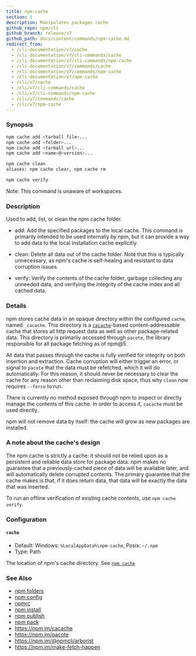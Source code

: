 ```yaml
---
title: npm-cache
section: 1
description: Manipulates packages cache
github_repo: npm/cli
github_branch: release/v7
github_path: docs/content/commands/npm-cache.md
redirect_from:
  - /cli-documentation/v7/cache
  - /cli-documentation/v7/cli-commands/cache
  - /cli-documentation/v7/cli-commands/npm-cache
  - /cli-documentation/v7/commands/cache
  - /cli-documentation/v7/commands/npm-cache
  - /cli-documentation/v7/npm-cache
  - /cli/v7/cache
  - /cli/v7/cli-commands/cache
  - /cli/v7/cli-commands/npm-cache
  - /cli/v7/commands/cache
  - /cli/v7/npm-cache
---
```


### Synopsis

```bash
npm cache add <tarball file>...
npm cache add <folder>...
npm cache add <tarball url>...
npm cache add <name>@<version>...

npm cache clean
aliases: npm cache clear, npm cache rm

npm cache verify
```

Note: This command is unaware of workspaces.

### Description

Used to add, list, or clean the npm cache folder.

- add: Add the specified packages to the local cache. This command is primarily intended to be used internally by npm, but it can provide a way to add data to the local installation cache explicitly.

- clean: Delete all data out of the cache folder. Note that this is typically unnecessary, as npm's cache is self-healing and resistant to data corruption issues.

- verify: Verify the contents of the cache folder, garbage collecting any unneeded data, and verifying the integrity of the cache index and all cached data.

### Details

npm stores cache data in an opaque directory within the configured `cache`, named `_cacache`. This directory is a [`cacache`](http://npm.im/cacache)-based content-addressable cache that stores all http request data as well as other package-related data. This directory is primarily accessed through `pacote`, the library responsible for all package fetching as of npm@5.

All data that passes through the cache is fully verified for integrity on both insertion and extraction. Cache corruption will either trigger an error, or signal to `pacote` that the data must be refetched, which it will do automatically. For this reason, it should never be necessary to clear the cache for any reason other than reclaiming disk space, thus why `clean` now requires `--force` to run.

There is currently no method exposed through npm to inspect or directly manage the contents of this cache. In order to access it, `cacache` must be used directly.

npm will not remove data by itself: the cache will grow as new packages are installed.

### A note about the cache's design

The npm cache is strictly a cache: it should not be relied upon as a persistent and reliable data store for package data. npm makes no guarantee that a previously-cached piece of data will be available later, and will automatically delete corrupted contents. The primary guarantee that the cache makes is that, if it does return data, that data will be exactly the data that was inserted.

To run an offline verification of existing cache contents, use `npm cache verify`.

### Configuration

#### `cache`

- Default: Windows: `%LocalAppData%\npm-cache`, Posix: `~/.npm`
- Type: Path

The location of npm's cache directory. See [`npm cache`](/cli/v7/commands/npm-cache)

### See Also

- [npm folders](/cli/v7/configuring-npm/folders)
- [npm config](/cli/v7/commands/npm-config)
- [npmrc](/cli/v7/configuring-npm/npmrc)
- [npm install](/cli/v7/commands/npm-install)
- [npm publish](/cli/v7/commands/npm-publish)
- [npm pack](/cli/v7/commands/npm-pack)
- https://npm.im/cacache
- https://npm.im/pacote
- https://npm.im/@npmcli/arborist
- https://npm.im/make-fetch-happen
